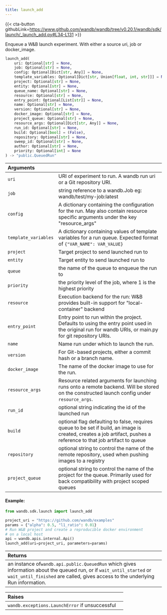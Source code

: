 ---
title: launch_add
---

{{< cta-button githubLink=https://www.github.com/wandb/wandb/tree/v0.20.1/wandb/sdk/launch/_launch_add.py#L34-L131 >}}

Enqueue a W&B launch experiment. With either a source uri, job or docker_image.

```python
launch_add(
    uri: Optional[str] = None,
    job: Optional[str] = None,
    config: Optional[Dict[str, Any]] = None,
    template_variables: Optional[Dict[str, Union[float, int, str]]] = None,
    project: Optional[str] = None,
    entity: Optional[str] = None,
    queue_name: Optional[str] = None,
    resource: Optional[str] = None,
    entry_point: Optional[List[str]] = None,
    name: Optional[str] = None,
    version: Optional[str] = None,
    docker_image: Optional[str] = None,
    project_queue: Optional[str] = None,
    resource_args: Optional[Dict[str, Any]] = None,
    run_id: Optional[str] = None,
    build: Optional[bool] = (False),
    repository: Optional[str] = None,
    sweep_id: Optional[str] = None,
    author: Optional[str] = None,
    priority: Optional[int] = None
) -> "public.QueuedRun"
```

| Arguments |  |
| :--- | :--- |
|  `uri` |  URI of experiment to run. A wandb run uri or a Git repository URI. |
|  `job` |  string reference to a wandb.Job eg: wandb/test/my-job:latest |
|  `config` |  A dictionary containing the configuration for the run. May also contain resource specific arguments under the key "resource_args" |
|  `template_variables` |  A dictionary containing values of template variables for a run queue. Expected format of `{"VAR_NAME": VAR_VALUE}` |
|  `project` |  Target project to send launched run to |
|  `entity` |  Target entity to send launched run to |
|  `queue` |  the name of the queue to enqueue the run to |
|  `priority` |  the priority level of the job, where 1 is the highest priority |
|  `resource` |  Execution backend for the run: W&B provides built-in support for "local-container" backend |
|  `entry_point` |  Entry point to run within the project. Defaults to using the entry point used in the original run for wandb URIs, or main.py for git repository URIs. |
|  `name` |  Name run under which to launch the run. |
|  `version` |  For Git-based projects, either a commit hash or a branch name. |
|  `docker_image` |  The name of the docker image to use for the run. |
|  `resource_args` |  Resource related arguments for launching runs onto a remote backend. Will be stored on the constructed launch config under `resource_args`. |
|  `run_id` |  optional string indicating the id of the launched run |
|  `build` |  optional flag defaulting to false, requires queue to be set if build, an image is created, creates a job artifact, pushes a reference to that job artifact to queue |
|  `repository` |  optional string to control the name of the remote repository, used when pushing images to a registry |
|  `project_queue` |  optional string to control the name of the project for the queue. Primarily used for back compatibility with project scoped queues |

#### Example:

```python
from wandb.sdk.launch import launch_add

project_uri = "https://github.com/wandb/examples"
params = {"alpha": 0.5, "l1_ratio": 0.01}
# Run W&B project and create a reproducible docker environment
# on a local host
api = wandb.apis.internal.Api()
launch_add(uri=project_uri, parameters=params)
```

| Returns |  |
| :--- | :--- |
|  an instance of`wandb.api.public.QueuedRun` which gives information about the queued run, or if `wait_until_started` or `wait_until_finished` are called, gives access to the underlying Run information. |

| Raises |  |
| :--- | :--- |
|  `wandb.exceptions.LaunchError` if unsuccessful |
